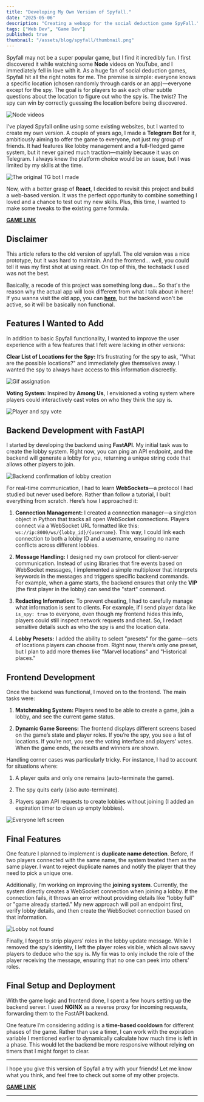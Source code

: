 ```yaml
---
title: "Developing My Own Version of Spyfall."
date: "2025-05-06"
description: "Creating a webapp for the social deduction game SpyFall."
tags: ["Web Dev", "Game Dev"]
published: true
thumbnail: "/assets/blog/spyfall/thumbnail.png"
---
```


Spyfall may not be a super popular game, but I find it incredibly fun. I first discovered it while watching some **Node** videos on YouTube, and I immediately fell in love with it. As a huge fan of social deduction games, Spyfall hit all the right notes for me. The premise is simple: everyone knows a specific location (chosen randomly through cards or an app)—everyone except for the spy. The goal is for players to ask each other subtle questions about the location to figure out who the spy is. The twist? The spy can win by correctly guessing the location before being discovered.

![Node videos](/assets/blog/spyfall/node.png)

I’ve played Spyfall online using some existing websites, but I wanted to create my own version. A couple of years ago, I made a **Telegram Bot** for it, ambitiously aiming to offer the game to everyone, not just my group of friends. It had features like lobby management and a full-fledged game system, but it never gained much traction—mainly because it was on Telegram. I always knew the platform choice would be an issue, but I was limited by my skills at the time.

![The original TG bot I made](/assets/blog/spyfall/telegram2.png)

Now, with a better grasp of **React**, I decided to revisit this project and build a web-based version. It was the perfect opportunity to combine something I loved and a chance to test out my new skills. Plus, this time, I wanted to make some tweaks to the existing game formula.

[**GAME LINK**](https://spyfall.derewah.dev)

## Disclaimer

This article refers to the old version of spyfall. The old version was a nice prototype, but it was hard to maintain.
And the frontend... well, you could tell it was my first shot at using react. On top of this, the techstack I used was not the best.

Basically, a recode of this project was something long due... So that's the reason why the actual app will look different from what I talk about in here!
If you wanna visit the old app, you can [**here**](https://spyfall-lac.vercel.app/), but the backend won't be active, so it will be basically non functional.

## Features I Wanted to Add

In addition to basic Spyfall functionality, I wanted to improve the user experience with a few features that I felt were lacking in other versions:

**Clear List of Locations for the Spy:** It’s frustrating for the spy to ask, "What are the possible locations?" and immediately give themselves away. I wanted the spy to always have access to this information discreetly.

![Gif assignation](/assets/blog/spyfall/loc.gif)

**Voting System:** Inspired by **Among Us**, I envisioned a voting system where players could interactively cast votes on who they think the spy is.

![Player and spy vote](/assets/blog/spyfall/vote.png)

## Backend Development with FastAPI

I started by developing the backend using **FastAPI**. My initial task was to create the lobby system. Right now, you can ping an API endpoint, and the backend will generate a lobby for you, returning a unique string code that allows other players to join.

![Backend confirmation of lobby creation](/assets/blog/spyfall/insomnia1.png)

For real-time communication, I had to learn **WebSockets**—a protocol I had studied but never used before. Rather than follow a tutorial, I built everything from scratch. Here’s how I approached it:

1. **Connection Management:** I created a connection manager—a singleton object in Python that tracks all open WebSocket connections. Players connect via a WebSocket URL formatted like this: `ws://ip:8000/ws/{lobby_id}/{username}`. This way, I could link each connection to both a lobby ID and a username, ensuring no name conflicts across different lobbies.
   
2. **Message Handling:** I designed my own protocol for client-server communication. Instead of using libraries that fire events based on WebSocket messages, I implemented a simple multiplexer that interprets keywords in the messages and triggers specific backend commands. For example, when a game starts, the backend ensures that only the **VIP** (the first player in the lobby) can send the "start" command.

3. **Redacting Information:** To prevent cheating, I had to carefully manage what information is sent to clients. For example, if I send player data like `is_spy: true` to everyone, even though my frontend hides this info, players could still inspect network requests and cheat. So, I redact sensitive details such as who the spy is and the location data.

4. **Lobby Presets:** I added the ability to select "presets" for the game—sets of locations players can choose from. Right now, there’s only one preset, but I plan to add more themes like "Marvel locations" and "Historical places."

## Frontend Development

Once the backend was functional, I moved on to the frontend. The main tasks were:

1. **Matchmaking System:** Players need to be able to create a game, join a lobby, and see the current game status.
   
2. **Dynamic Game Screens:** The frontend displays different screens based on the game’s state and player roles. If you’re the spy, you see a list of locations. If you’re not, you see the voting interface and players’ votes. When the game ends, the results and winners are shown.

Handling corner cases was particularly tricky. For instance, I had to account for situations where:

1. A player quits and only one remains (auto-terminate the game).

2. The spy quits early (also auto-terminate).

3. Players spam API requests to create lobbies without joining (I added an expiration timer to clean up empty lobbies).

![Everyone left screen](/assets/blog/spyfall/left.png)

## Final Features

One feature I planned to implement is **duplicate name detection**. Before, if two players connected with the same name, the system treated them as the same player. I want to reject duplicate names and notify the player that they need to pick a unique one.

Additionally, I’m working on improving the **joining system**. Currently, the system directly creates a WebSocket connection when joining a lobby. If the connection fails, it throws an error without providing details like "lobby full" or "game already started." My new approach will poll an endpoint first, verify lobby details, and then create the WebSocket connection based on that information.

![Lobby not found](/assets/blog/spyfall/lobbynotfound.png)

Finally, I forgot to strip players’ roles in the lobby update message. While I removed the spy’s identity, I left the player roles visible, which allows savvy players to deduce who the spy is. My fix was to only include the role of the player receiving the message, ensuring that no one can peek into others' roles.

## Final Setup and Deployment

With the game logic and frontend done, I spent a few hours setting up the backend server. I used **NGINX** as a reverse proxy for incoming requests, forwarding them to the FastAPI backend.

One feature I’m considering adding is a **time-based cooldown** for different phases of the game. Rather than use a timer, I can work with the expiration variable I mentioned earlier to dynamically calculate how much time is left in a phase. This would let the backend be more responsive without relying on timers that I might forget to clear.

---

I hope you give this version of Spyfall a try with your friends! Let me know what you think, and feel free to check out some of my other projects.

[**GAME LINK**](https://spyfall.derewah.dev)

---